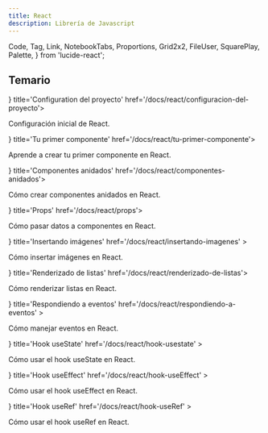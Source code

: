 ```yaml
---
title: React
description: Librería de Javascript
---
```


  Code,
  Tag,
  Link,
  NotebookTabs,
  Proportions,
  Grid2x2,
  FileUser,
  SquarePlay,
  Palette,
} from 'lucide-react';

## Temario

<Cards>
  <Card icon={<Code />} title='Configuration del proyecto' href='/docs/react/configuracion-del-proyecto'>
    <p>Configuración inicial de React.</p>
  </Card>
  <Card icon={<Tag />} title='Tu primer componente' href='/docs/react/tu-primer-componente'>
    <p>Aprende a crear tu primer componente en React.</p>
  </Card>
  <Card icon={<Link />} title='Componentes anidados' href='/docs/react/componentes-anidados'>
    <p>Cómo crear componentes anidados en React.</p>
  </Card>
  <Card icon={<NotebookTabs />} title='Props' href='/docs/react/props'>
    <p>Cómo pasar datos a componentes en React.</p>
  </Card>
  <Card
    icon={<Proportions />}
    title='Insertando imágenes'
    href='/docs/react/insertando-imagenes'
  >
    <p>Cómo insertar imágenes en React.</p>
  </Card>
  <Card icon={<Grid2x2 />} title='Renderizado de listas' href='/docs/react/renderizado-de-listas'>
    <p>Cómo renderizar listas en React.</p>
  </Card>
  <Card
    icon={<FileUser />}
    title='Respondiendo a eventos'
    href='/docs/react/respondiendo-a-eventos'
  >
    <p>Cómo manejar eventos en React.</p>
  </Card>
  <Card
    icon={<SquarePlay />}
    title='Hook useState'
    href='/docs/react/hook-usestate'
  >
    <p>Cómo usar el hook useState en React.</p>
  </Card>
  <Card
    icon={<Palette />}
    title='Hook useEffect'
    href='/docs/react/hook-useEffect'
  >
    <p>Cómo usar el hook useEffect en React.</p>
  </Card>
  <Card
    icon={<Palette />}
    title='Hook useRef'
    href='/docs/react/hook-useRef'
  >
    <p>Cómo usar el hook useRef en React.</p>
  </Card>
</Cards>